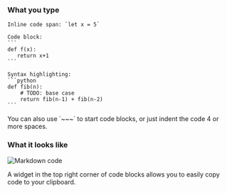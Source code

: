 
### What you type

````
Inline code span: `let x = 5`

Code block:
```
def f(x):
   return x+1
```

Syntax highlighting:
```python
def fib(n):
    # TODO: base case
    return fib(n-1) + fib(n-2)
```
````

<ZulipTip>
  You can also use `~~~` to start code blocks, or just indent the code 4 or more
  spaces.
</ZulipTip>

### What it looks like

![Markdown code](../../../images/markdown-code.png)

<ZulipTip>
  A widget in the top right corner of code blocks allows you to easily
  copy code to your clipboard.
</ZulipTip>
